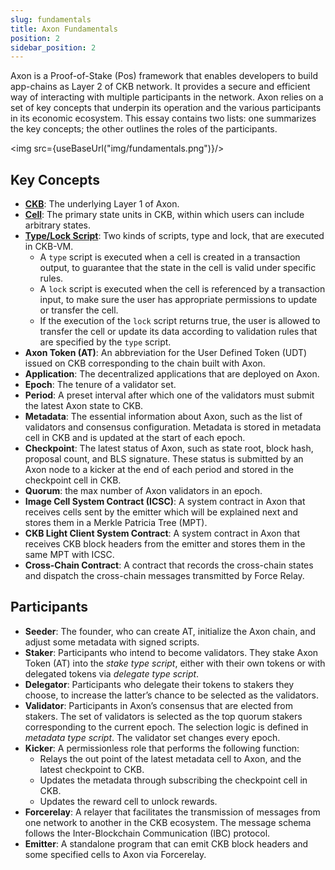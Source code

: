 ```yaml
---
slug: fundamentals
title: Axon Fundamentals
position: 2
sidebar_position: 2
---
```



Axon is a Proof-of-Stake (Pos) framework that enables developers to build app-chains as Layer 2 of CKB network. It provides a secure and efficient way of interacting with multiple participants in the network. Axon relies on a set of key concepts that underpin its operation and the various participants in its economic ecosystem. This essay contains two lists: one summarizes the key concepts; the other outlines the roles of the participants.

<img src={useBaseUrl("img/fundamentals.png")}/>


## Key Concepts
- **[CKB](https://github.com/nervosnetwork/rfcs/blob/master/rfcs/0002-ckb/0002-ckb.md)**: The underlying Layer 1 of Axon.
- **[Cell](https://github.com/nervosnetwork/rfcs/blob/master/rfcs/0002-ckb/0002-ckb.md#42-cell)**: The primary state units in CKB, within which users can include arbitrary states.
- **[Type/Lock Script](https://github.com/nervosnetwork/rfcs/blob/master/rfcs/0002-ckb/0002-ckb.md#42-cell)**: Two kinds of scripts, type and lock, that are executed in CKB-VM. 
  - A `type` script is executed when a cell is created in a transaction output, to guarantee that the state in the cell is valid under specific rules. 
  - A `lock` script is executed when the cell is referenced by a transaction input, to make sure the user has appropriate permissions to update or transfer the cell. 
  - If the execution of the `lock` script returns true, the user is allowed to transfer the cell or update its data according to validation rules that are specified by the `type` script.
- **Axon Token (AT)**: An abbreviation for the User Defined Token (UDT) issued on CKB corresponding to the chain built with Axon.
- **Application**: The decentralized applications that are deployed on Axon.
- **Epoch**: The tenure of a validator set.
- **Period**: A preset interval after which one of the validators must submit the latest Axon state to CKB.
- **Metadata**: The essential information about Axon, such as the list of validators and consensus configuration. Metadata is stored in metadata cell in CKB and is updated at the start of each epoch.
- **Checkpoint**: The latest status of Axon, such as state root, block hash, proposal count, and BLS signature. These status is submitted by an Axon node to a kicker at the end of each period and stored in the checkpoint cell in CKB.
- **Quorum**: the max number of Axon validators in an epoch.
- **Image Cell System Contract (ICSC)**: A system contract in Axon that receives cells sent by the emitter which will be explained next and stores them in a Merkle Patricia Tree (MPT).
- **CKB Light Client System Contract**: A system contract in Axon that receives CKB block headers from the emitter and stores them in the same MPT with ICSC.
- **Cross-Chain Contract**: A contract that records the cross-chain states and dispatch the cross-chain messages transmitted by Force Relay.

## Participants
- **Seeder**: The founder, who can create AT, initialize the Axon chain, and adjust some metadata with signed scripts.
- **Staker**: Participants who intend to become validators. They stake Axon Token (AT) into the *stake type script*, either with their own tokens or with delegated tokens via *delegate type script*.
- **Delegator**: Participants who delegate their tokens to stakers they choose, to increase the latter’s chance to be selected as the validators.
- **Validator**: Participants in Axon’s consensus that are elected from stakers. The set of validators is selected as the top quorum stakers corresponding to the current epoch. The selection logic is defined in *metadata type script*. The validator set changes every epoch.
- **Kicker**: A permissionless role that performs the following function:
  - Relays the out point of the latest metadata cell to Axon, and the latest checkpoint to CKB.
  - Updates the metadata through subscribing the checkpoint cell in CKB.
  - Updates the reward cell to unlock rewards.
- **Forcerelay**: A relayer that facilitates the transmission of messages from one network to another in the CKB ecosystem. The message schema follows the Inter-Blockchain Communication (IBC) protocol.
- **Emitter**: A standalone program that can emit CKB block headers and some specified cells to Axon via Forcerelay.
